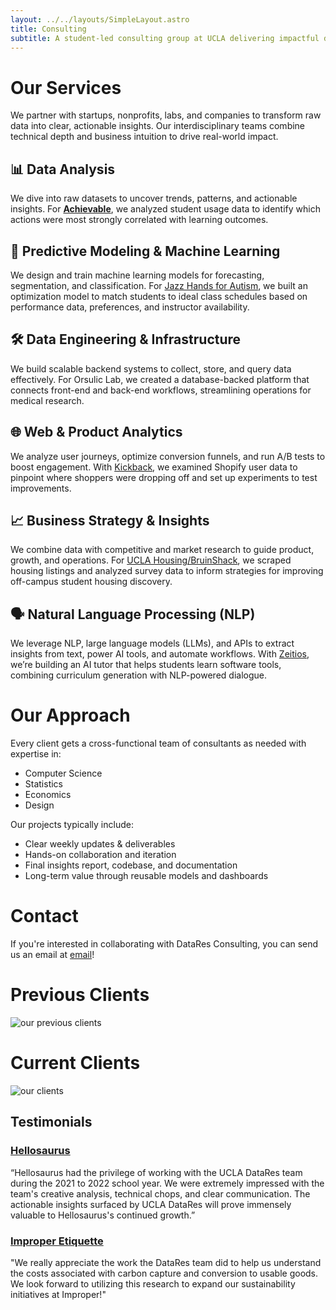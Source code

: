 ```yaml
---
layout: ../../layouts/SimpleLayout.astro
title: Consulting
subtitle: A student-led consulting group at UCLA delivering impactful data-driven strategies to real-world clients across industries.
---
```



# Our Services

We partner with startups, nonprofits, labs, and companies to transform raw data into clear, actionable insights. Our interdisciplinary teams combine technical depth and business intuition to drive real-world impact.

## 📊 Data Analysis
We dive into raw datasets to uncover trends, patterns, and actionable insights.
For **[Achievable](https://achievable.me/)**, we analyzed student usage data to identify which actions were most strongly correlated with learning outcomes.

## 🧠 Predictive Modeling & Machine Learning
We design and train machine learning models for forecasting, segmentation, and classification.
For [Jazz Hands for Autism](https://www.jazzhandsforautism.org/), we built an optimization model to match students to ideal class schedules based on performance data, preferences, and instructor availability.

## 🛠️ Data Engineering & Infrastructure
We build scalable backend systems to collect, store, and query data effectively.
For Orsulic Lab, we created a database-backed platform that connects front-end and back-end workflows, streamlining operations for medical research.

## 🌐 Web & Product Analytics
We analyze user journeys, optimize conversion funnels, and run A/B tests to boost engagement.
With [Kickback](https://drinkkickback.com/), we examined Shopify user data to pinpoint where shoppers were dropping off and set up experiments to test improvements.

## 📈 Business Strategy & Insights
We combine data with competitive and market research to guide product, growth, and operations.
For [UCLA Housing/BruinShack](https://www.unishack.org/ucla), we scraped housing listings and analyzed survey data to inform strategies for improving off-campus student housing discovery.

## 🗣️ Natural Language Processing (NLP)
We leverage NLP, large language models (LLMs), and APIs to extract insights from text, power AI tools, and automate workflows.
With [Zeitios](https://www.zeitios.com/), we’re building an AI tutor that helps students learn software tools, combining curriculum generation with NLP-powered dialogue.

# Our Approach

Every client gets a cross-functional team of consultants as needed with expertise in:
- Computer Science
- Statistics
- Economics
- Design

Our projects typically include:
- Clear weekly updates & deliverables
- Hands-on collaboration and iteration
- Final insights report, codebase, and documentation
- Long-term value through reusable models and dashboards

# Contact

If you're interested in collaborating with DataRes Consulting, you can send us an email at [email](mailto:ucladatares.partnerships@gmail.com)!

# Previous Clients

<Image src={previous_clients} alt="our previous clients" />


# Current Clients

<Image src={clients} alt="our clients" />


## Testimonials

### [Hellosaurus](https://www.hellosaurus.com/)

“Hellosaurus had the privilege of working with the UCLA DataRes team during the 2021 to 2022 school
year. We were extremely impressed with the team's creative analysis, technical chops,
and clear communication. The actionable insights surfaced by UCLA DataRes will prove
immensely valuable to Hellosaurus's continued growth.”

### [Improper Etiquette](https://improper.org/)

"We really appreciate the work the DataRes team did to help us understand the costs associated with carbon capture and conversion to usable goods. We look forward to utilizing this research to expand our sustainability initiatives at Improper!"

